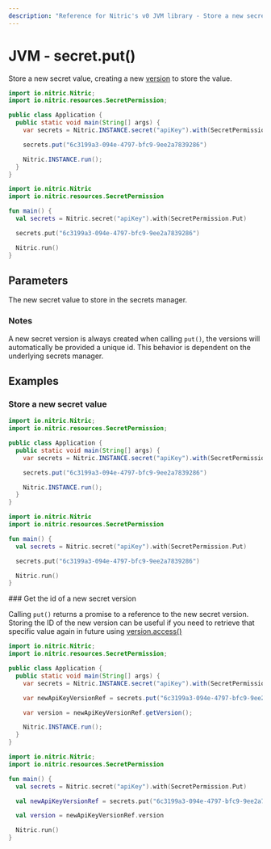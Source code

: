 ```yaml
---
description: "Reference for Nitric's v0 JVM library - Store a new secret value"
---
```


# JVM - secret.put()

Store a new secret value, creating a new [version](./secret-version) to store the value.

<Tabs syncKey="jvm-lang">

<TabItem label="Java">

```java
import io.nitric.Nitric;
import io.nitric.resources.SecretPermission;

public class Application {
  public static void main(String[] args) {
    var secrets = Nitric.INSTANCE.secret("apiKey").with(SecretPermission.Put);

    secrets.put("6c3199a3-094e-4797-bfc9-9ee2a7839286")

    Nitric.INSTANCE.run();
  }
}
```

</TabItem>

<TabItem label="Kotlin">

```kotlin
import io.nitric.Nitric
import io.nitric.resources.SecretPermission

fun main() {
  val secrets = Nitric.secret("apiKey").with(SecretPermission.Put)

  secrets.put("6c3199a3-094e-4797-bfc9-9ee2a7839286")

  Nitric.run()
}
```

</TabItem>

</Tabs>

## Parameters

<Properties>
  <Property name="secret" required type="String or []byte">
    The new secret value to store in the secrets manager.
  </Property>
</Properties>

### Notes

A new secret version is always created when calling `put()`, the versions will automatically be provided a unique id. This behavior is dependent on the underlying secrets manager.

## Examples

### Store a new secret value

<Tabs syncKey="jvm-lang">

<TabItem label="Java">

```java
import io.nitric.Nitric;
import io.nitric.resources.SecretPermission;

public class Application {
  public static void main(String[] args) {
    var secrets = Nitric.INSTANCE.secret("apiKey").with(SecretPermission.Put);

    secrets.put("6c3199a3-094e-4797-bfc9-9ee2a7839286")

    Nitric.INSTANCE.run();
  }
}
```

</TabItem>

<TabItem label="Kotlin">

```kotlin
import io.nitric.Nitric
import io.nitric.resources.SecretPermission

fun main() {
  val secrets = Nitric.secret("apiKey").with(SecretPermission.Put)

  secrets.put("6c3199a3-094e-4797-bfc9-9ee2a7839286")

  Nitric.run()
}
```

</TabItem>

</Tabs>
### Get the id of a new secret version

Calling `put()` returns a promise to a reference to the new secret version. Storing the ID of the new version can be useful if you need to retrieve that specific value again in future using [version.access()](./secret-version-access)

<Tabs syncKey="jvm-lang">

<TabItem label="Java">

```java
import io.nitric.Nitric;
import io.nitric.resources.SecretPermission;

public class Application {
  public static void main(String[] args) {
    var secrets = Nitric.INSTANCE.secret("apiKey").with(SecretPermission.Put);

    var newApiKeyVersionRef = secrets.put("6c3199a3-094e-4797-bfc9-9ee2a7839286");

    var version = newApiKeyVersionRef.getVersion();

    Nitric.INSTANCE.run();
  }
}
```

</TabItem>

<TabItem label="Kotlin">

```kotlin
import io.nitric.Nitric;
import io.nitric.resources.SecretPermission

fun main() {
  val secrets = Nitric.secret("apiKey").with(SecretPermission.Put)

  val newApiKeyVersionRef = secrets.put("6c3199a3-094e-4797-bfc9-9ee2a7839286")

  val version = newApiKeyVersionRef.version

  Nitric.run()
}
```

</TabItem>

</Tabs>
